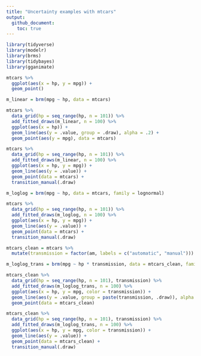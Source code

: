 ```yaml
---
title: "Uncertainty examples with mtcars"
output:
  github_document:
    toc: true
---
```




```r
library(tidyverse)
library(modelr)
library(brms)
library(tidybayes)
library(gganimate)
```


```r
mtcars %>%
  ggplot(aes(x = hp, y = mpg)) +
  geom_point()
```

```r
m_linear = brm(mpg ~ hp, data = mtcars)
```


```r
mtcars %>%
  data_grid(hp = seq_range(hp, n = 101)) %>%
  add_fitted_draws(m_linear, n = 100) %>%
  ggplot(aes(x = hp)) +
  geom_line(aes(y = .value, group = .draw), alpha = .2) +
  geom_point(aes(y = mpg), data = mtcars)
```


```r
mtcars %>%
  data_grid(hp = seq_range(hp, n = 101)) %>%
  add_fitted_draws(m_linear, n = 100) %>%
  ggplot(aes(x = hp, y = mpg)) +
  geom_line(aes(y = .value)) +
  geom_point(data = mtcars) +
  transition_manual(.draw)
```



```r
m_loglog = brm(mpg ~ hp, data = mtcars, family = lognormal)
```



```r
mtcars %>%
  data_grid(hp = seq_range(hp, n = 101)) %>%
  add_fitted_draws(m_loglog, n = 100) %>%
  ggplot(aes(x = hp, y = mpg)) +
  geom_line(aes(y = .value)) +
  geom_point(data = mtcars) +
  transition_manual(.draw)
```



```r
mtcars_clean = mtcars %>%
  mutate(transmission = factor(am, labels = c("automatic", "manual")))

m_loglog_trans = brm(mpg ~ hp * transmission, data = mtcars_clean, family = lognormal)
```

```r
mtcars_clean %>%
  data_grid(hp = seq_range(hp, n = 101), transmission) %>%
  add_fitted_draws(m_loglog_trans, n = 100) %>%
  ggplot(aes(x = hp, y = mpg, color = transmission)) +
  geom_line(aes(y = .value, group = paste(transmission, .draw)), alpha = .1) +
  geom_point(data = mtcars_clean)
```



```r
mtcars_clean %>%
  data_grid(hp = seq_range(hp, n = 101), transmission) %>%
  add_fitted_draws(m_loglog_trans, n = 100) %>%
  ggplot(aes(x = hp, y = mpg, color = transmission)) +
  geom_line(aes(y = .value)) +
  geom_point(data = mtcars_clean) +
  transition_manual(.draw)
```

